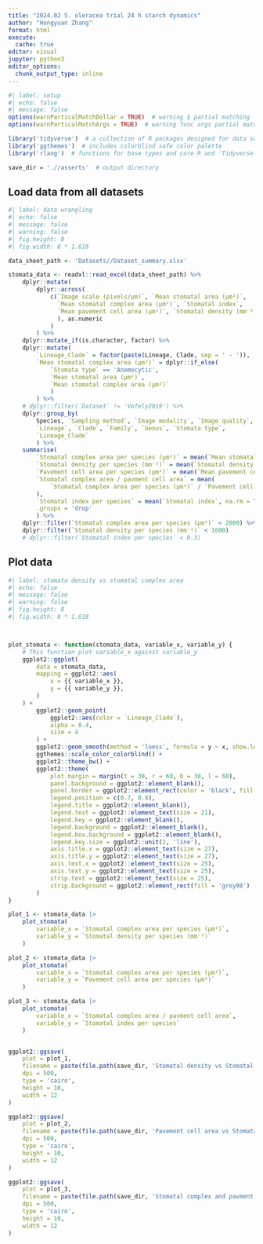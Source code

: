 ```yaml
---
title: "2024.02 S. oleracea trial 24 h starch dynamics"
author: "Hongyuan Zhang"
format: html
execute: 
  cache: true
editor: visual
jupyter: python3
editor_options: 
  chunk_output_type: inline
---
```


```r
#| label: setup
#| echo: false
#| message: false
options(warnParticalMatchDollar = TRUE)  # warning $ partial matching
options(warnParticalMatchArgs = TRUE)  # warning func args partial matching

library('tidyverse')  # a collection of R packages designed for data science
library('ggthemes')  # includes colorblind safe color palette
library('rlang')  # functions for base types and core R and 'Tidyverse' features

save_dir = './/asserts'  # output directory
```

## Load data from all datasets

```r
#| label: data wrangling
#| echo: false
#| message: false
#| warning: false
#| fig.height: 8
#| fig.width: 8 * 1.618

data_sheet_path <- 'Datasets//Dataset_summary.xlsx'

stomata_data <- readxl::read_excel(data_sheet_path) %>%
    dplyr::mutate(
        dplyr::across(
            c(`Image scale (pixels/μm)`, `Mean stomatal area (μm²)`,
              `Mean stomatal complex area (μm²)`, `Stomatal index`,
              `Mean pavement cell area (μm²)`, `Stomatal density (mm⁻²)`
              ), as.numeric
            )
        ) %>%
    dplyr::mutate_if(is.character, factor) %>%
    dplyr::mutate(
        `Lineage_Clade` = factor(paste(Lineage, Clade, sep = ' - ')),
        `Mean stomatal complex area (μm²)` = dplyr::if_else(
            `Stomata type` == 'Anomocytic',
            `Mean stomatal area (μm²)`,
            `Mean stomatal complex area (μm²)`
            )
        ) %>% 
    # dplyr::filter(`Dataset` != 'Vofely2019') %>%
    dplyr::group_by(
        Species, `Sampling method`, `Image modality`, `Image quality`, 
        `Lineage`, `Clade`, `Family`, `Genus`, `Stomata type`,
        `Lineage_Clade`
        ) %>%
    summarise(
        `Stomatal complex area per species (μm²)` = mean(`Mean stomatal complex area (μm²)`, na.rm = TRUE),
        `Stomatal density per species (mm⁻²)` = mean(`Stomatal density (mm⁻²)`, na.rm = TRUE),
        `Pavement cell area per species (μm²)` = mean(`Mean pavement cell area (μm²)`, na.rm = TRUE),
        `Stomatal complex area / pavment cell area` = mean(
            `Stomatal complex area per species (μm²)` / `Pavement cell area per species (μm²)`
        ),
        `Stomatal index per species` = mean(`Stomatal index`, na.rm = TRUE),
        .groups = 'drop'
        ) %>% 
    dplyr::filter(`Stomatal complex area per species (μm²)` < 2000) %>%
    dplyr::filter(`Stomatal density per species (mm⁻²)` < 1600)
    # dplyr::filter(`Stomatal index per species` < 0.3)
```

## **Plot data**

```r
#| label: stomata density vs stomatal complex area
#| echo: false
#| message: false
#| warning: false
#| fig.height: 8
#| fig.width: 8 * 1.618



plot_stomata <- function(stomata_data, variable_x, variable_y) {
    # This function plot variable_x against variable_y
    ggplot2::ggplot(
        data = stomata_data, 
        mapping = ggplot2::aes(
            x = {{ variable_x }}, 
            y = {{ variable_y }},
        ) 
    ) +
        ggplot2::geom_point(
            ggplot2::aes(color = `Lineage_Clade`),
            alpha = 0.4, 
            size = 4
        ) +
        ggplot2::geom_smooth(method = 'loess', formula = y ~ x, show.legend = FALSE, color = 'black') +
        ggthemes::scale_color_colorblind() +
        ggplot2::theme_bw() +
        ggplot2::theme(
            plot.margin = margin(t = 30, r = 60, b = 30, l = 60),
            panel.background = ggplot2::element_blank(), 
            panel.border = ggplot2::element_rect(color = 'black', fill = NA, linewidth = 1),
            legend.position = c(0.7, 0.8),
            legend.title = ggplot2::element_blank(),
            legend.text = ggplot2::element_text(size = 21),
            legend.key = ggplot2::element_blank(), 
            legend.background = ggplot2::element_blank(), 
            legend.box.background = ggplot2::element_blank(),
            legend.key.size = ggplot2::unit(2, 'line'), 
            axis.title.x = ggplot2::element_text(size = 27), 
            axis.title.y = ggplot2::element_text(size = 27), 
            axis.text.x = ggplot2::element_text(size = 25), 
            axis.text.y = ggplot2::element_text(size = 25), 
            strip.text = ggplot2::element_text(size = 25), 
            strip.background = ggplot2::element_rect(fill = 'grey98')
        )
}

plot_1 <- stomata_data |>
    plot_stomata(
        variable_x = `Stomatal complex area per species (μm²)`,
        variable_y = `Stomatal density per species (mm⁻²)`
    )

plot_2 <- stomata_data |>
    plot_stomata(
        variable_x = `Stomatal complex area per species (μm²)`,
        variable_y = `Pavement cell area per species (μm²)`
    )

plot_3 <- stomata_data |>
    plot_stomata(
        variable_x = `Stomatal complex area / pavment cell area`,
        variable_y = `Stomatal index per species`
    )


ggplot2::ggsave(
    plot = plot_1, 
    filename = paste(file.path(save_dir, 'Stomatal density vs Stomatal complex area.png')), 
    dpi = 500, 
    type = 'cairo', 
    height = 10, 
    width = 12
)

ggplot2::ggsave(
    plot = plot_2, 
    filename = paste(file.path(save_dir, 'Pavement cell area vs Stomatal complex area.png')), 
    dpi = 500, 
    type = 'cairo', 
    height = 10, 
    width = 12
)

ggplot2::ggsave(
    plot = plot_3, 
    filename = paste(file.path(save_dir, 'Stomatal complex and pavment cell ratio vs stomatal index.png')), 
    dpi = 500, 
    type = 'cairo', 
    height = 10, 
    width = 12
)
```
